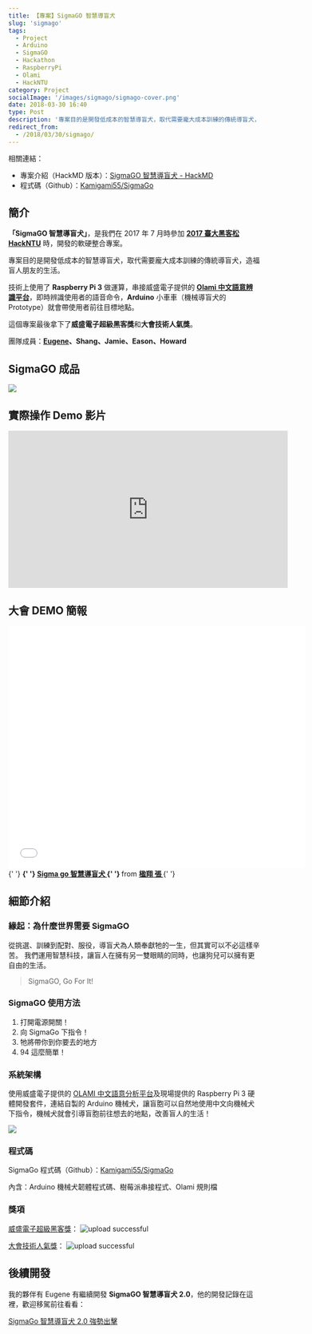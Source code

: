 ```yaml
---
title: 【專案】SigmaGO 智慧導盲犬
slug: 'sigmago'
tags:
  - Project
  - Arduino
  - SigmaGO
  - Hackathon
  - RaspberryPi
  - Olami
  - HackNTU
category: Project
socialImage: '/images/sigmago/sigmago-cover.png'
date: 2018-03-30 16:40
type: Post
description: '專案目的是開發低成本的智慧導盲犬，取代需要龐大成本訓練的傳統導盲犬，造福盲人朋友的生活。'
redirect_from:
  - /2018/03/30/sigmago/
---
```


相關連結：

- 專案介紹（HackMD 版本）：[SigmaGO 智慧導盲犬 - HackMD](https://hackmd.io/s/Skcy2I1L-)
- 程式碼（Github）：[Kamigami55/SigmaGo](https://github.com/Kamigami55/SigmaGo)

## 簡介

**「SigmaGO 智慧導盲犬」**，是我們在 2017 年 7 月時參加 **[2017 臺大黑客松 HackNTU](https://hackntu.tumblr.com/tagged/intro)** 時，開發的軟硬整合專案。

專案目的是開發低成本的智慧導盲犬，取代需要龐大成本訓練的傳統導盲犬，造福盲人朋友的生活。

技術上使用了 **Raspberry Pi 3** 做運算，串接威盛電子提供的 **[Olami 中文語意辨識平台](https://tw.olami.ai/open/website/home/home_show)**，即時辨識使用者的語音命令，**Arduino** 小車車（機械導盲犬的 Prototype）就會帶使用者前往目標地點。

這個專案最後拿下了**威盛電子超級黑客獎**和**大會技術人氣獎**。

團隊成員：**[Eugene](https://github.com/eugenejahn)、Shang、Jamie、Eason、Howard**

## SigmaGO 成品

![](https://i.imgur.com/8E5onDg.jpg)

## 實際操作 Demo 影片

<iframe
  width="560"
  height="315"
  src="https://www.youtube-nocookie.com/embed/ZKRa4QlMXMs"
  frameborder="0"
  allow="accelerometer; autoplay; clipboard-write; encrypted-media; gyroscope; picture-in-picture"
  allowfullscreen
></iframe>

## 大會 DEMO 簡報

<iframe
  src="//www.slideshare.net/slideshow/embed_code/key/7zndtymOdt9mrI"
  width="595"
  height="485"
  frameborder="0"
  marginwidth="0"
  marginheight="0"
  scrolling="no"
  style={{ border: '1px solid #CCC', borderWidth: '1px', marginBottom: '5px', maxWidth: '100%' }}
  allowfullscreen
>
  {' '}
</iframe>

<div style={{ marginBottom: '5px' }}>
  {' '}
  <strong>
    {' '}
    <a
      href="//www.slideshare.net/ssuser524a9d/sigma-go"
      title="Sigma go 智慧導盲犬"
      target="_blank"
    >
      Sigma go 智慧導盲犬
    </a>{' '}
  </strong> from <strong>
    <a href="https://www.slideshare.net/ssuser524a9d" target="_blank">
      楹翔 張
    </a>
  </strong>{' '}
</div>

## 細節介紹

### 緣起：為什麼世界需要 SigmaGO

從挑選、訓練到配對、服役，導盲犬為人類奉獻牠的一生，但其實可以不必這樣辛苦。
我們運用智慧科技，讓盲人在擁有另一雙眼睛的同時，也讓狗兒可以擁有更自由的生活。

> SigmaGO, Go For It!

### SigmaGO 使用方法

1. 打開電源開關！
2. 向 SigmaGo 下指令！
3. 牠將帶你到你要去的地方
4. 94 這麼簡單！

### 系統架構

使用威盛電子提供的 [OLAMI 中文語意分析平台](https://tw.olami.ai/open/website/home/home_show)及現場提供的 Raspberry Pi 3 硬體開發套件，連結自製的 Arduino 機械犬，讓盲胞可以自然地使用中文向機械犬下指令，機械犬就會引導盲胞前往想去的地點，改善盲人的生活！

![](https://i.imgur.com/7thls3j.jpg)

### 程式碼

SigmaGo 程式碼（Github）：[Kamigami55/SigmaGo](https://github.com/Kamigami55/SigmaGo)

內含：Arduino 機械犬韌體程式碼、樹莓派串接程式、Olami 規則檔

### 獎項

[威盛電子超級黑客獎](https://www.facebook.com/hackNTU/photos/a.1442005269218025.1073741850.457953580956537/1442006189217933/?type=3&theater)：
![upload successful](/images/sigmago/pasted-0.png)

[大會技術人氣獎](https://www.facebook.com/hackNTU/photos/a.1442005269218025.1073741850.457953580956537/1442005299218022/?type=3&theater)：
![upload successful](/images/sigmago/pasted-2.png)

## 後續開發

我的夥伴有 Eugene 有繼續開發 **SigmaGO 智慧導盲犬 2.0**，他的開發記錄在這裡，歡迎移駕前往看看：

[SigmaGo 智慧導盲犬 2.0 強勢出擊](https://tw.olami.ai/blog/article/34)
